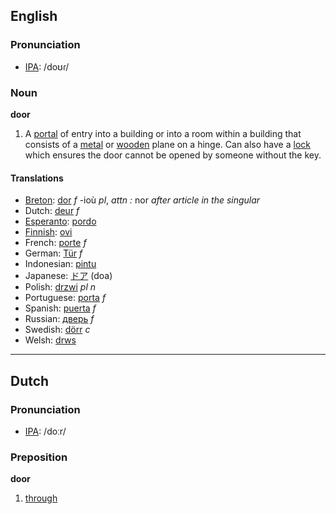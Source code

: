 ==English==
=== Pronunciation ===
*[[w:IPA|IPA]]: /doʊɾ/

=== Noun ===
'''door'''

#A [[portal]] of entry into a building or into a room within a building that consists of a [[metal]] or [[wood]]en plane on a hinge.  Can also have a [[lock]] which ensures the door cannot be opened by someone without the key.

==== Translations ====
*[[Breton]]: [[dor]] ''f'' -ioù ''pl'', ''attn :'' nor ''after article in the singular''
*Dutch: [[deur]] ''f''
*[[Esperanto]]: [[pordo]]
*[[Finnish]]: [[ovi]]
*French: [[porte]] ''f''
*German: [[Tür]] ''f''
*Indonesian: [[pintu]]
*Japanese: [[ドア]] (doa)
*Polish: [[drzwi]] ''pl n''
*Portuguese: [[porta]] ''f''
*Spanish: [[puerta]] ''f''
*Russian: [[дверь]] ''f''
*Swedish: [[dörr]] ''c''
*Welsh: [[drws]]

----

==Dutch==
=== Pronunciation ===
*[[w:IPA|IPA]]: /doːr/

=== Preposition ===
'''door'''

# [[through]]